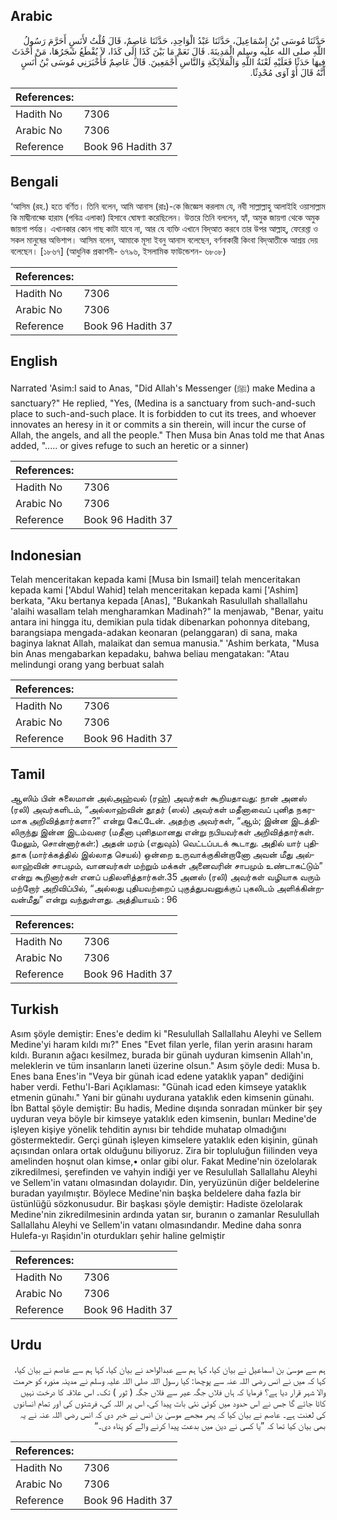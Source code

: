## Arabic


<div dir="rtl" lang="ar" style={{fontSize:'larger',backgroundColor:'#f8f9fa',padding:20}}>
حَدَّثَنَا مُوسَى بْنُ إِسْمَاعِيلَ، حَدَّثَنَا عَبْدُ الْوَاحِدِ، حَدَّثَنَا عَاصِمٌ، قَالَ قُلْتُ لأَنَسٍ أَحَرَّمَ رَسُولُ اللَّهِ صلى الله عليه وسلم الْمَدِينَةَ‏.‏ قَالَ نَعَمْ مَا بَيْنَ كَذَا إِلَى كَذَا، لاَ يُقْطَعُ شَجَرُهَا، مَنْ أَحْدَثَ فِيهَا حَدَثًا فَعَلَيْهِ لَعْنَةُ اللَّهِ وَالْمَلاَئِكَةِ وَالنَّاسِ أَجْمَعِينَ‏.‏ قَالَ عَاصِمٌ فَأَخْبَرَنِي مُوسَى بْنُ أَنَسٍ أَنَّهُ قَالَ أَوْ آوَى مُحْدِثًا‏.‏
</div>
<div style={{backgroundColor:'#f8f9fa',padding:20, marginBottom: 10}}><table> <thead> <tr> <th>References:</th> <th></th> </tr> </thead> <tbody><tr><td>Hadith No</td><td>7306</td></tr><tr><td>Arabic No</td><td>7306</td></tr><tr><td>Reference</td><td>Book 96 Hadith 37</td></tr></tbody></table></div>

## Bengali


<div dir="ltr" lang="bn" style={{fontSize:'larger',backgroundColor:'#f8f9fa',padding:20}}>
‘আসিম (রহ.) হতে বর্ণিত। তিনি বলেন, আমি আনাস (রাঃ)-কে জিজ্ঞেস করলাম যে, নবী সাল্লাল্লাহু আলাইহি ওয়াসাল্লাম কি মাদ্বীনাহ্কে হারাম (পবিত্র এলাকা) হিসাবে ঘোষণা করেছিলেন। উত্তরে তিনি বললেন, হ্যাঁ, অমুক জায়গা থেকে অমুক জায়গা পর্যন্ত। এখানকার কোন গাছ কাটা যাবে না, আর যে ব্যক্তি এখানে বিদ্আত করবে তার উপর আল্লাহ্, ফেরেশ্তা ও সকল মানুষের অভিশাপ। আসিম বলেন, আমাকে মূসা ইবনু আনাস বলেছেন, বর্ণনাকারী কিংবা বিদ্আতীকে আশ্রয় দেয় বলেছেন। [১৮৬৭] (আধুনিক প্রকাশনী- ৬৭৯৬, ইসলামিক ফাউন্ডেশন- ৬৮০৮)
</div>
<div style={{backgroundColor:'#f8f9fa',padding:20, marginBottom: 10}}><table> <thead> <tr> <th>References:</th> <th></th> </tr> </thead> <tbody><tr><td>Hadith No</td><td>7306</td></tr><tr><td>Arabic No</td><td>7306</td></tr><tr><td>Reference</td><td>Book 96 Hadith 37</td></tr></tbody></table></div>

## English


<div dir="ltr" lang="en" style={{fontSize:'larger',backgroundColor:'#f8f9fa',padding:20}}>
Narrated 'Asim:I said to Anas, "Did Allah's Messenger (ﷺ) make Medina a sanctuary?" He replied, "Yes, (Medina is a sanctuary from such-and-such place to such-and-such place. It is forbidden to cut its trees, and whoever innovates an heresy in it or commits a sin therein, will incur the curse of Allah, the angels, and all the people." Then Musa bin Anas told me that Anas added, "..... or gives refuge to such an heretic or a sinner)
</div>
<div style={{backgroundColor:'#f8f9fa',padding:20, marginBottom: 10}}><table> <thead> <tr> <th>References:</th> <th></th> </tr> </thead> <tbody><tr><td>Hadith No</td><td>7306</td></tr><tr><td>Arabic No</td><td>7306</td></tr><tr><td>Reference</td><td>Book 96 Hadith 37</td></tr></tbody></table></div>

## Indonesian


<div dir="ltr" lang="id" style={{fontSize:'larger',backgroundColor:'#f8f9fa',padding:20}}>
Telah menceritakan kepada kami [Musa bin Ismail] telah menceritakan kepada kami ['Abdul Wahid] telah menceritakan kepada kami ['Ashim] berkata, "Aku bertanya kepada [Anas], "Bukankah Rasulullah shallallahu 'alaihi wasallam telah mengharamkan Madinah?" Ia menjawab, "Benar, yaitu antara ini hingga itu, demikian pula tidak dibenarkan pohonnya ditebang, barangsiapa mengada-adakan keonaran (pelanggaran) di sana, maka baginya laknat Allah, malaikat dan semua manusia." 'Ashim berkata, "Musa bin Anas mengabarkan kepadaku, bahwa beliau mengatakan: "Atau melindungi orang yang berbuat salah
</div>
<div style={{backgroundColor:'#f8f9fa',padding:20, marginBottom: 10}}><table> <thead> <tr> <th>References:</th> <th></th> </tr> </thead> <tbody><tr><td>Hadith No</td><td>7306</td></tr><tr><td>Arabic No</td><td>7306</td></tr><tr><td>Reference</td><td>Book 96 Hadith 37</td></tr></tbody></table></div>

## Tamil


<div dir="ltr" lang="ta" style={{fontSize:'larger',backgroundColor:'#f8f9fa',padding:20}}>
ஆஸிம் பின் சுலைமான் அல்அஹ்வல் (ரஹ்) அவர்கள் கூறியதாவது: நான் அனஸ் (ரலி) அவர்களிடம், “அல்லாஹ்வின் தூதர் (ஸல்) அவர்கள் மதீனாவைப் புனித நகரமாக அறிவித்தார்களா?” என்று கேட்டேன். அதற்கு அவர்கள், “ஆம்; இன்ன இடத்திலிருந்து இன்ன இடம்வரை (மதீனா புனிதமானது என்று நபியவர்கள் அறிவித்தார்கள். மேலும், சொன்னார்கள்:) அதன் மரம் (எதுவும்) வெட்டப்படக் கூடாது. அதில் யார் புதிதாக (மார்க்கத்தில் இல்லாத செயல்) ஒன்றை உருவாக்குகின்றானோ அவன் மீது அல்லாஹ்வின் சாபமும், வானவர்கள் மற்றும் மக்கள் அனைவரின் சாபமும் உண்டாகட்டும்” என்று கூறினார்கள் எனப் பதிலளித்தார்கள்.35 அனஸ் (ரலி) அவர்கள் வழியாக வரும் மற்றோர் அறிவிப்பில், “அல்லது புதியவற்றைப் புகுத்துபவனுக்குப் புகலிடம் அளிக்கின்றவன்மீது” என்று வந்துள்ளது. அத்தியாயம் : 96
</div>
<div style={{backgroundColor:'#f8f9fa',padding:20, marginBottom: 10}}><table> <thead> <tr> <th>References:</th> <th></th> </tr> </thead> <tbody><tr><td>Hadith No</td><td>7306</td></tr><tr><td>Arabic No</td><td>7306</td></tr><tr><td>Reference</td><td>Book 96 Hadith 37</td></tr></tbody></table></div>

## Turkish


<div dir="ltr" lang="tr" style={{fontSize:'larger',backgroundColor:'#f8f9fa',padding:20}}>
Asım şöyle demiştir: Enes'e dedim ki "Resulullah Sallallahu Aleyhi ve Sellem Medine'yi haram kıldı mı?" Enes "Evet filan yerle, filan yerin arasını haram kıldı. Buranın ağacı kesilmez, burada bir günah uyduran kimsenin Allah'ın, meleklerin ve tüm insanların laneti üzerine olsun." Asım şöyle dedi: Musa b. Enes bana Enes'in "Veya bir günah icad edene yataklık yapan" dediğini haber verdi. Fethu'l-Bari Açıklaması: "Günah icad eden kimseye yataklık etmenin günahı." Yani bir günahı uydurana yataklık eden kimsenin günahı. İbn Battal şöyle demiştir: Bu hadis, Medine dışında sonradan münker bir şey uyduran veya böyle bir kimseye yataklık eden kimsenin, bunları Medine'de işleyen kişiye yönelik tehditin aynısı bir tehdide muhatap olmadığını göstermektedir. Gerçi günah işleyen kimselere yataklık eden kişinin, günah açısından onlara ortak olduğunu biliyoruz. Zira bir topluluğun fiilinden veya amelinden hoşnut olan kimse,• onlar gibi olur. Fakat Medine'nin özelolarak zikredilmesi, şerefinden ve vahyin indiği yer ve Resulullah Sallallahu Aleyhi ve Sellem'in vatanı olmasından dolayıdır. Din, yeryüzünün diğer beldelerine buradan yayılmıştır. Böylece Medine'nin başka beldelere daha fazla bir üstünlüğü sözkonusudur. Bir başkası şöyle demiştir: Hadiste özelolarak Medine'nin zikredilmesinin ardında yatan sır, buranın o zamanlar Resulullah Sallallahu Aleyhi ve Sellem'in vatanı olmasındandır. Medine daha sonra Hulefa-yı Raşidın'in oturdukları şehir haline gelmiştir
</div>
<div style={{backgroundColor:'#f8f9fa',padding:20, marginBottom: 10}}><table> <thead> <tr> <th>References:</th> <th></th> </tr> </thead> <tbody><tr><td>Hadith No</td><td>7306</td></tr><tr><td>Arabic No</td><td>7306</td></tr><tr><td>Reference</td><td>Book 96 Hadith 37</td></tr></tbody></table></div>

## Urdu


<div dir="rtl" lang="ur" style={{fontSize:'larger',backgroundColor:'#f8f9fa',padding:20}}>
ہم سے موسیٰ بن اسماعیل نے بیان کیا، کہا ہم سے عبدالواحد نے بیان کیا، کہا ہم سے عاصم نے بیان کیا، کہا کہ میں نے انس رضی اللہ عنہ سے پوچھا: کیا رسول اللہ صلی اللہ علیہ وسلم نے مدینہ منورہ کو حرمت والا شہر قرار دیا ہے؟ فرمایا کہ ہاں فلاں جگہ عیر سے فلاں جگہ ( ثور ) تک۔ اس علاقہ کا درخت نہیں کاٹا جائے گا جس نے اس حدود میں کوئی نئی بات پیدا کی، اس پر اللہ کی، فرشتوں کی اور تمام انسانوں کی لعنت ہے۔ عاصم نے بیان کیا کہ پھر مجھے موسیٰ بن انس نے خبر دی کہ انس رضی اللہ عنہ نے یہ بھی بیان کیا تھا کہ ”یا کسی نے دین میں بدعت پیدا کرنے والے کو پناہ دی۔“
</div>
<div style={{backgroundColor:'#f8f9fa',padding:20, marginBottom: 10}}><table> <thead> <tr> <th>References:</th> <th></th> </tr> </thead> <tbody><tr><td>Hadith No</td><td>7306</td></tr><tr><td>Arabic No</td><td>7306</td></tr><tr><td>Reference</td><td>Book 96 Hadith 37</td></tr></tbody></table></div>